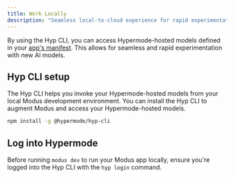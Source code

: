 ```yaml
---
title: Work Locally
description: "Seamless local-to-cloud experience for rapid experimentation"
---
```


By using the Hyp CLI, you can access Hypermode-hosted models defined in your
[app's manifest](/modus/app-manifest). This allows for seamless and rapid
experimentation with new AI models.

## Hyp CLI setup

The Hyp CLI helps you invoke your Hypermode-hosted models from your local Modus
development environment. You can install the Hyp CLI to augment Modus and access
your Hypermode-hosted models.

```sh
npm install -g @hypermode/hyp-cli
```

## Log into Hypermode

Before running `modus dev` to run your Modus app locally, ensure you're logged
into the Hyp CLI with the `hyp login` command.
